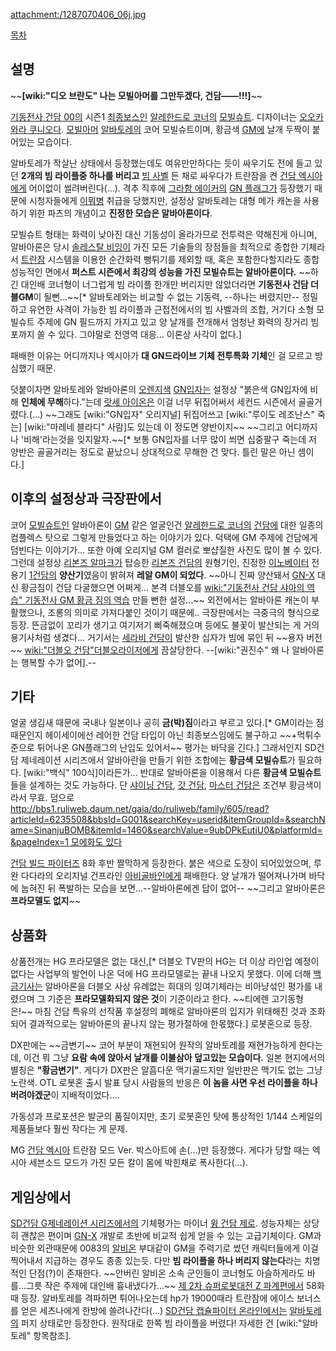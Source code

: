 attachment:/1287070406_06j.jpg

[[목차]]

== 설명 ==
~~'''[wiki:"디오 브란도" 나는 모빌아머를 그만두겠다, 건담——!!!]'''~~

[[기동전사 건담 00]]의 시즌1 [[최종보스]]인 [[알레한드로 코너]]의 [[모빌슈트]]. 디자이너는 [[오오카와라 쿠니오]]다. 
[[모빌아머]] [[알바토레]]의 코어 모빌슈트이며, 황금색 [[GM]]에 날개 두짝이 붙어있는 모습이다.

알바토레가 작살난 상태에서 등장했는데도 여유만만하다는 듯이 싸우기도 전에 들고 있던 '''2개의 빔 라이플중 하나를 버리고''' [[빔 사벨]] 든 채로 싸우다가 트란잠을 켠 [[건담 엑시아]]에게 어이없이 썰려버린다(...). 격추 직후에 [[그라함 에이커]]의 [[GN 플래그]]가 등장했기 때문에 시청자들에게 [[이뭐병]] 취급을 당했지만, 설정상 알바토레는 대형 메가 캐논을 사용하기 위한 파츠의 개념이고 '''진정한 모습은 알바아론이다'''.

모빌슈트 형태는 화력이 낮아진 대신 기동성이 올라가므로 전투력은 약해진게 아니며, 알바아론은 당시 [[솔레스탈 비잉]]이 가진 모든 기술들의 장점들을 최적으로 종합한 기체라서 [[트란잠]] 시스템을 이용한 순간화력 뻥튀기를 제외할 때, 혹은 포함한다할지라도 종합성능적인 면에서 '''퍼스트 시즌에서 최강의 성능을 가진 모빌슈트는 알바아론이다.''' ~~하긴 대인배 코너형이 너그럽게 빔 라이플 한개만 버리지만 않았더라면 '''기동전사 건담 더블GM'''이 될뻔...~~[* 알바토레와는 비교할 수 없는 기동력, --하나는 버렸지만-- 정밀하고 유연한 사격이 가능한 빔 라이플과 근접전에서의 빔 사벨과의 조합, 거기다 소형 모빌슈트 주제에 GN 필드까지 가지고 있고 양 날개를 전개해서 엄청난 화력의 장거리 빔포까지 쏠 수 있다. 그야말로 전영역 대응... 이론상 사각이 없다.]

패배한 이유는 어디까지나 엑시아가 '''대 GN드라이브 기체 전투특화 기체'''인 걸 모르고 방심했기 때문.

덧붙이자면 알바토레와 알바아론의 [[오렌지]]색 [[GN입자]]는 설정상 "붉은색 GN입자에 비해 '''인체에 무해'''하다."는데 [[랏세 아이온]]은 이걸 너무 뒤집어써서 세컨드 시즌에서 골골거렸다.(…) ~~그래도 [wiki:"GN입자" 오리지널] 뒤집어쓰고 [wiki:"루이도 레조난스" 죽는] [wiki:"마레네 블라디" 사람]도 있는데 이 정도면 양반이지~~ ~~그리고 어디까지나 '비해'라는것을 잊지말자.~~[* 보통 GN입자를 너무 많이 쐬면 십중팔구 죽는데 저 양반은 골골거리는 정도로 끝났으니 상대적으로 무해한 건 맞다. 틀린 말은 아닌 셈이다.]

== 이후의 설정상과 극장판에서 ==
코어 [[모빌슈트]]인 알바아론이 [[GM]] 같은 얼굴인건 [[알레한드로 코너]]의 [[건담]]에 대한 일종의 컴플렉스 탓으로 그렇게 만들었다고 하는 이야기가 있다. 덕택에 GM 주제에 건담에게 덤빈다는 이야기가… 또한 아예 오리지널 GM 컬러로 뽀샵질한 사진도 많이 볼 수 있다. 그런데 설정상 [[리본즈 알마크]]가 탑승한 [[리본즈 건담]]의 원형기인, 진정한 [[이노베이터]] 전용기 [[1건담]]의 '''양산기'''였음이 밝혀져 '''레알 GM이 되었다'''.
~~아니 진짜 양산돼서 [[GN-X]] 대신 황금짐이 건담 다굴했으면 어쩌게... 본격 더블오를 [[wiki:"기동전사 건담 샤아의 역습" 기동전사 GM 황금 짐의 역습]] 만들 뻔한 설정...~~
외전에서는 알바아론 캐논이 부활했으나, 조롱의 의미로 가져다붙인 것이기 때문에‥
극장판에서는 극중극의 형식으로 등장. 뜬금없이 꼬리가 생기고 여기저기 삐죽해졌으며 등에도 불꽃이 발산되는 게 거의 용기사처럼 생겼다... 거기서는 [[세라비 건담]]이 발산한 십자가 빔에 묶인 뒤 ~~용자 버전~~ [[wiki:"더블오 건담"더블오라이저]]에게 끔살당한다. --[wiki:"권진수" 왜 나 알바아론는 행복할 수가 없어].--

== 기타 ==
얼굴 생김새 때문에 국내나 일본이나 공히 '''금(박)짐'''이라고 부르고 있다.[* GM이라는 점 때문인지 헤이세이에선 레어한 건담 타입이 아닌 최종보스임에도 불구하고 ~~+먹튀수준으로 튀어나온 GN플래그의 난입도 있어서~~ 평가는 바닥을 긴다.] 그래서인지 SD건담 제네레이션 시리즈에서 알바아란을 만들기 위한 조합에는 '''황금색 모빌슈트'''가 필요하다. [wiki:"백식" 100식]이라든가... 반대로 알바아론을 이용해서 다른 '''황금색 모빌슈트'''들을 설계하는 것도 가능하다. 단 [[샤이닝 건담]], [[갓 건담]], [[마스터 건담]]은 조건부 황금색이라서 무효.
덤으로 [[http://bbs1.ruliweb.daum.net/gaia/do/ruliweb/family/605/read?articleId=6235508&bbsId=G001&searchKey=userid&itemGroupId=&searchName=SinanjuBOMB&itemId=1460&searchValue=9ubDPkEutiU0&platformId=&pageIndex=1 모에화도 있다]]

[[건담 빌드 파이터즈]] 8화 후반 짤막하게 등장한다. 붉은 색으로 도장이 되어있었으며, 루완 다다라의 오리지널 건프라인 [[아비골바인]]에게 패배한다. 양 날개가 떨어져나가며 바닥에 눕혀진 뒤 폭발하는 모습을 보면...--알바아론에겐 답이 없어-- ~~그리고 알바아론은 '''프라모델도 없지'''~~
== 상품화 ==
상품전개는 HG 프라모델은 없는 대신,[* 더블오 TV판의 HG는 더 이상 라인업 예정이 없다는 사업부의 발언이 나온 덕에 HG 프라모델로는 끝내 나오지 못했다. 이에 더해 [[백금기사]]는 알바아론을 더블오 사상 유례없는 희대의 잉여기체라는 비아냥섞인 평가를 내렸으며 그 기준은 '''프라모델화되지 않은 것'''이 기준이라고 한다. ~~티에렌 고기동형은!~~ 마침 건담 특유의 선작품 후설정의 폐해로 알바아론의 입지가 위태해진 것과 조화되어 결과적으로는 알바아론의 끝나지 않는 평가절하에 한몫했다.] 로봇혼으로 등장.

DX판에는 ~~금변기~~ 코어 부분이 재현되어 원작의 알바토레를 재현가능하게 한다는데, 이건 뭐 그냥 '''요람 속에 앉아서 날개를 이불삼아 덮고있는 모습이다.''' 일본 현지에서의 별칭은 '''"황금변기"'''. 게다가 DX판은 알흠다운 맥기골드지만 일반판은 맥기도 없는 그냥 노란색. OTL
로봇혼 출시 발표 당시 사람들의 반응은 '''이 놈을 사면 우선 라이플을 하나 버려야겠군'''이 지배적이었다….

가동성과 프로포션은 발군의 품질이지만, 초기 로봇혼인 탓에 통상적인 1/144 스케일의 제품들보다 훨씬 작다는 게 문제.

MG [[건담 엑시아]] 트란잠 모드 Ver. 박스아트에 손(…)만 등장했다. 게다가 당할 때는 엑시아 세븐소드 모드가 가진 모든 칼이 몸에 박힌채로 폭사한다(…).

== 게임상에서 ==
[[SD건담 G제네레이션 시리즈]]에서의 기체평가는 마이너 [[윙 건담 제로]]. 성능자체는 상당히 괜찮은 편이며 [[GN-X]] 개발로 초반에 비교적 쉽게 얻을 수 있는 고급기체이다. GM과 비슷한 외관때문에 0083의 [[알비온]] 부대같이 GM을 주력기로 썼던 캐릭터들에게 이걸 찍어내서 지급하는 경우도 종종 있는듯. 다만 '''빔 라이플을 하나 버리지 않는다'''라는 치명적인 단점(?)이 존재한다. ~~안버린 알비온 소속 군인들이 코너형도 아슬하게라도 바를...그릇 작은 주제에 대인배 흉내냈다가...~~
[[제 2차 슈퍼로봇대전 Z 파계편]]에서 58화때 등장. 알바토레를 격파하면 튀어나오는데 hp가 19000때라 트란잠에 에이스 보너스를 얻은 세츠나에게 한방에 쓸려나간다(...) 
[[SD건담 캡슐파이터 온라인]]에서는 [[알바토레]]의 퍼지 상태로만 등장한다. 원작대로 한쪽 빔 라이플을 버렸다! 자세한 건 [wiki:"알바토레" 항목참조].
